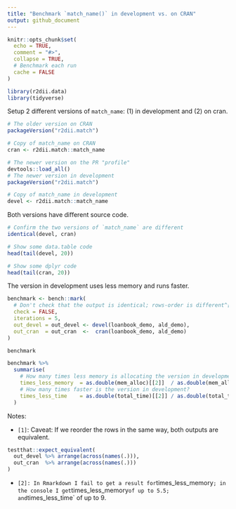 ```yaml
---
title: "Benchmark `match_name()` in development vs. on CRAN"
output: github_document
---
```


```r
knitr::opts_chunk$set(
  echo = TRUE, 
  comment = "#>", 
  collapse = TRUE, 
  # Benchmark each run 
  cache = FALSE
)
```

```r
library(r2dii.data)
library(tidyverse)
```

Setup 2 different versions of `match_name`: (1) in development and (2) on cran.

```r
# The older version on CRAN
packageVersion("r2dii.match")

# Copy of match_name on CRAN
cran <- r2dii.match::match_name

# The newer version on the PR "profile"
devtools::load_all()
# The newer version in development
packageVersion("r2dii.match")

# Copy of match_name in development
devel <- r2dii.match::match_name
```

Both versions have different source code.

```r
# Confirm the two versions of `match_name` are different
identical(devel, cran)

# Show some data.table code
head(tail(devel, 20))

# Show some dplyr code
head(tail(cran, 20))
```

The version in development uses less memory and runs faster.

```r
benchmark <- bench::mark(
  # Don't check that the output is identical; rows-order is different^[1]
  check = FALSE,
  iterations = 5,
  out_devel = out_devel <- devel(loanbook_demo, ald_demo),
  out_cran  = out_cran  <-  cran(loanbook_demo, ald_demo)
)

benchmark

benchmark %>%
  summarise(
    # How many times less memory is allocating the version in development?^[2]
    times_less_memory  = as.double(mem_alloc)[[2]]  / as.double(mem_alloc)[[1]],
    # How many times faster is the version in development?
    times_less_time    = as.double(total_time)[[2]] / as.double(total_time)[[1]]
  )
```

Notes:

* `[1]`: Caveat: If we reorder the rows in the same way, both outputs are equivalent.

```r
testthat::expect_equivalent(
  out_devel %>% arrange(across(names(.))),
  out_cran  %>% arrange(across(names(.)))
)
```

* `[2]: In Rmarkdown I fail to get a result for `times_less_memory`; in the console I get `times_less_memory` of up to 5.5; and `times_less_time` of up to 9.
